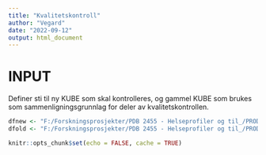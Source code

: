 ```yaml
---
title: "Kvalitetskontroll"
author: "Vegard"
date: "2022-09-12"
output: html_document
---
```


# INPUT

Definer sti til ny KUBE som skal kontrolleres, og gammel KUBE som brukes som sammenligningsgrunnlag for deler av kvalitetskontrollen. 
```r
dfnew <- "F:/Forskningsprosjekter/PDB 2455 - Helseprofiler og til_/PRODUKSJON/PRODUKTER/KUBER/KOMMUNEHELSA/DATERT/csv/KUHR_2022-09-01-09-03.csv"
dfold <- "F:/Forskningsprosjekter/PDB 2455 - Helseprofiler og til_/PRODUKSJON/PRODUKTER/KUBER/KOMMUNEHELSA/KH2022NESSTAR/KUHR_2022-02-09-17-50.csv"


```

```r
knitr::opts_chunk$set(echo = FALSE, cache = TRUE)
```